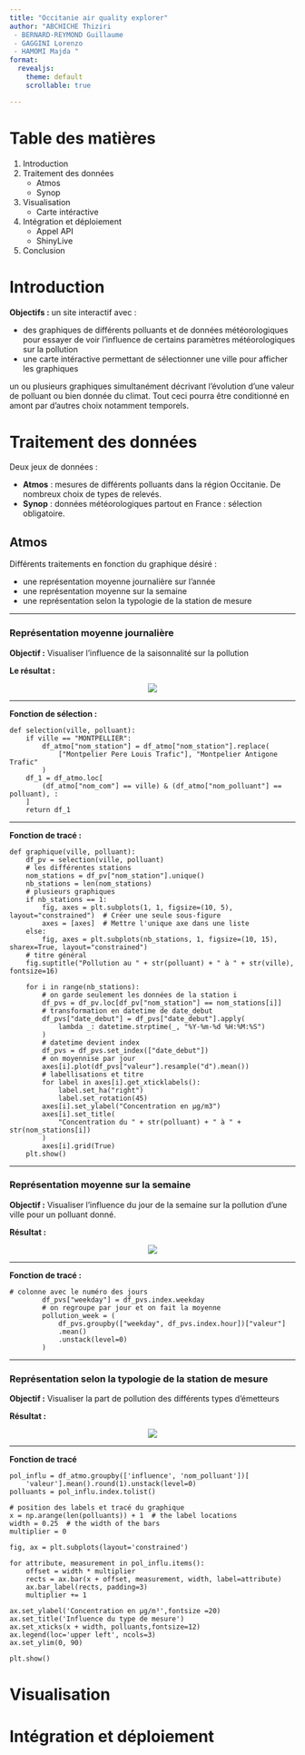 ```yaml
---
title: "Occitanie air quality explorer"
author: "ABCHICHE Thiziri
 - BERNARD-REYMOND Guillaume
 - GAGGINI Lorenzo 
 - HAMOMI Majda "
format: 
  revealjs:
    theme: default
    scrollable: true

---
```


# Table des matières
   1) Introduction
   2) Traitement des données
       * Atmos
       * Synop 
   3) Visualisation
       * Carte intéractive
   4) Intégration et déploiement
       * Appel API
       * ShinyLive
   5) Conclusion 

# Introduction

**Objectifs :** un site interactif avec :

   * des graphiques de différents polluants et de données météorologiques pour essayer de voir l'influence de certains paramètres météorologiques sur la pollution
   * une carte intéractive permettant de sélectionner une ville pour afficher les graphiques

::: {.notes}
 un ou plusieurs graphiques simultanément décrivant l'évolution d'une valeur de polluant  ou bien donnée du climat. Tout ceci pourra être conditionné en amont par d'autres choix notamment temporels. 
:::

# Traitement des données

Deux jeux de données :

   * **Atmos** : mesures de différents polluants dans la région Occitanie. De nombreux choix de types de relevés.
   * **Synop** : données météorologiques partout en France : sélection obligatoire.

## Atmos

Différents traitements en fonction du graphique désiré :

   * une représentation moyenne journalière sur l'année 
   * une représentation moyenne sur la semaine
   * une représentation selon la typologie de la station de mesure

---

### Représentation moyenne journalière

**Objectif :** Visualiser l'influence de la saisonnalité sur la pollution

**Le résultat :**

<center>
![](./Images/year.svg)
</center>

 --- 

**Fonction de sélection :**

```.python
def selection(ville, polluant):
    if ville == "MONTPELLIER":
        df_atmo["nom_station"] = df_atmo["nom_station"].replace(
            ["Montpelier Pere Louis Trafic"], "Montpelier Antigone Trafic"
        )
    df_1 = df_atmo.loc[
        (df_atmo["nom_com"] == ville) & (df_atmo["nom_polluant"] == polluant), :
    ]
    return df_1
```
---

**Fonction de tracé :**

```.python
def graphique(ville, polluant):
    df_pv = selection(ville, polluant)
    # les différentes stations
    nom_stations = df_pv["nom_station"].unique()
    nb_stations = len(nom_stations)
    # plusieurs graphiques
    if nb_stations == 1:
        fig, axes = plt.subplots(1, 1, figsize=(10, 5), layout="constrained")  # Créer une seule sous-figure
        axes = [axes]  # Mettre l'unique axe dans une liste
    else:
        fig, axes = plt.subplots(nb_stations, 1, figsize=(10, 15), sharex=True, layout="constrained")
    # titre général
    fig.suptitle("Pollution au " + str(polluant) + " à " + str(ville), fontsize=16)

    for i in range(nb_stations):
        # on garde seulement les données de la station i
        df_pvs = df_pv.loc[df_pv["nom_station"] == nom_stations[i]]
        # transformation en datetime de date_debut
        df_pvs["date_debut"] = df_pvs["date_debut"].apply(
            lambda _: datetime.strptime(_, "%Y-%m-%d %H:%M:%S")
        )
        # datetime devient index
        df_pvs = df_pvs.set_index(["date_debut"])
        # on moyennise par jour
        axes[i].plot(df_pvs["valeur"].resample("d").mean())
        # labellisations et titre
        for label in axes[i].get_xticklabels():
            label.set_ha("right")
            label.set_rotation(45)
        axes[i].set_ylabel("Concentration en µg/m3")
        axes[i].set_title(
            "Concentration du " + str(polluant) + " à " + str(nom_stations[i])
        )
        axes[i].grid(True)
    plt.show()
```
---

### Représentation moyenne sur la semaine

**Objectif :** Visualiser l'influence du jour de la semaine sur la pollution d'une ville pour un polluant donné.

**Résultat :**

<center>
![](./Images/week.svg)
</center>

---

**Fonction de tracé :**

```.python
# colonne avec le numéro des jours
        df_pvs["weekday"] = df_pvs.index.weekday
        # on regroupe par jour et on fait la moyenne
        pollution_week = (
            df_pvs.groupby(["weekday", df_pvs.index.hour])["valeur"]
            .mean()
            .unstack(level=0)
        )
```
---

### Représentation selon la typologie de la station de mesure

**Objectif :** Visualiser la part de pollution des différents types d'émetteurs

**Résultat :**

<center>
![](./Images/influ.svg)
</center>



---
**Fonction de tracé**

```.python
pol_influ = df_atmo.groupby(['influence', 'nom_polluant'])[
    'valeur'].mean().round(1).unstack(level=0)
polluants = pol_influ.index.tolist()

# position des labels et tracé du graphique
x = np.arange(len(polluants)) + 1  # the label locations
width = 0.25  # the width of the bars
multiplier = 0

fig, ax = plt.subplots(layout='constrained')

for attribute, measurement in pol_influ.items():
    offset = width * multiplier
    rects = ax.bar(x + offset, measurement, width, label=attribute)
    ax.bar_label(rects, padding=3)
    multiplier += 1

ax.set_ylabel('Concentration en µg/m³',fontsize =20)
ax.set_title('Influence du type de mesure')
ax.set_xticks(x + width, polluants,fontsize=12)
ax.legend(loc='upper left', ncols=3)
ax.set_ylim(0, 90)

plt.show()

```



# Visualisation


# Intégration et déploiement
## 